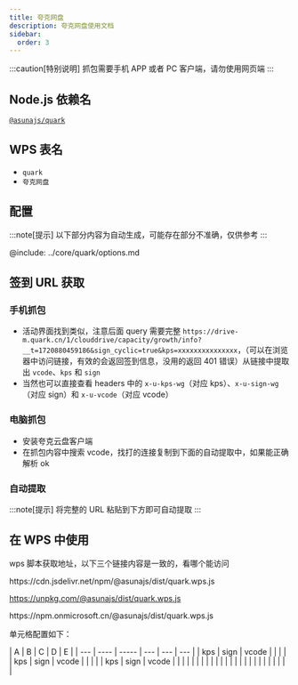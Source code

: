 ```yaml
---
title: 夸克网盘
description: 夸克网盘使用文档
sidebar:
  order: 3
---
```



:::caution[特别说明]
抓包需要手机 APP 或者 PC 客户端，请勿使用网页端
:::

## Node.js 依赖名

[`@asunajs/quark`](https://www.npmjs.com/package/@asunajs/quark)

## WPS 表名

- `quark`
- `夸克网盘`

## 配置

:::note[提示]
以下部分内容为自动生成，可能存在部分不准确，仅供参考
:::

@include: ../core/quark/options.md

## 签到 URL 获取

### 手机抓包

- 活动界面找到类似，注意后面 query 需要完整 `https://drive-m.quark.cn/1/clouddrive/capacity/growth/info?__t=1720880459186&sign_cyclic=true&kps=xxxxxxxxxxxxxxx`，（可以在浏览器中访问链接，有效的会返回签到信息，没用的返回 401 错误）从链接中提取出 `vcode`、`kps` 和 `sign`
- 当然也可以直接查看 headers 中的 `x-u-kps-wg`（对应 kps）、`x-u-sign-wg`（对应 sign）和 `x-u-vcode`（对应 vcode）

### 电脑抓包

- 安装夸克云盘客户端
- 在抓包内容中搜索 vcode，找打的连接复制到下面的自动提取中，如果能正确解析 ok

### 自动提取

:::note[提示]
将完整的 URL 粘贴到下方即可自动提取
:::


<QuarkUrl name="haha" client:only="solid-js"></QuarkUrl>

## 在 WPS 中使用

wps 脚本获取地址，以下三个链接内容是一致的，看哪个能访问

<Tabs>

<TabItem label="jsdelivr">
  https://cdn.jsdelivr.net/npm/@asunajs/dist/quark.wps.js
</TabItem>

<TabItem label="unpkg">https://unpkg.com/@asunajs/dist/quark.wps.js</TabItem>

<TabItem label="onmicrosoft">
https://npm.onmicrosoft.cn/@asunajs/dist/quark.wps.js

</TabItem>

</Tabs>

单元格配置如下：

| A   | B    | C     | D   | E   |
| --- | ---- | ----- | --- | --- | --- |
| kps | sign | vcode |     |     |     |
| kps | sign | vcode |     |     |     |
| kps | sign | vcode |     |     |     |
|     |      |       |     |     |     |
|     |      |       |     |     |     |
|     |      |       |     |     |     |
